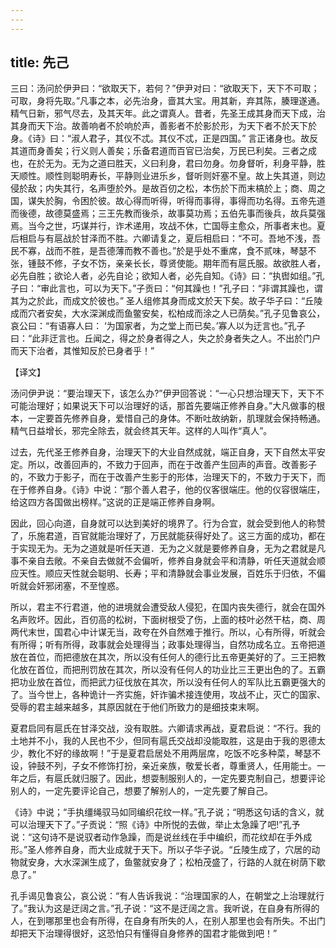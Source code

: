 ```yaml
---
---
---
```

title: 先己
---



三曰：汤问於伊尹曰：“欲取天下，若何？”伊尹对曰：“欲取天下，天下不可取；可取，身将先取。”凡事之本，必先治身，啬其大宝。用其新，弃其陈，腠理遂通。精气日新，邪气尽去，及其天年。此之谓真人。昔者，先圣王成其身而天下成，治其身而天下治。故善响者不於响於声，善影者不於影於形，为天下者不於天下於身。《诗》曰：“淑人君子，其仪不忒。其仪不忒，正是四国。” 言正诸身也。故反其道而身善矣；行义则人善矣；乐备君道而百官已治矣，万民已利矣。三者之成也，在於无为。无为之道曰胜天，义曰利身，君曰勿身。勿身督听，利身平静，胜天顺性。顺性则聪明寿长，平静则业进乐乡，督听则奸塞不皇。故上失其道，则边侵於敌；内失其行，名声堕於外。是故百仞之松，本伤於下而末槁於上；商、周之国，谋失於胸，令困於彼。故心得而听得，听得而事得，事得而功名得。五帝先道而後德，故德莫盛焉；三王先教而後杀，故事莫功焉；五伯先事而後兵，故兵莫强焉。当今之世，巧谋并行，诈术递用，攻战不休，亡国辱主愈众，所事者末也。夏后相启与有扈战於甘泽而不胜。六卿请复之，夏后相启曰：“不可。吾地不浅，吾民不寡，战而不胜，是吾德薄而教不善也。”於是乎处不重席，食不贰味，琴瑟不张，锺鼓不修，子女不饬，亲亲长长，尊贤使能。期年而有扈氏服。故欲胜人者，必先自胜；欲论人者，必先自论；欲知人者，必先自知。《诗》曰：“执辔如组。”孔子曰：“审此言也，可以为天下。”子贡曰：“何其躁也！”孔子曰：“非谓其躁也，谓其为之於此，而成文於彼也。” 圣人组修其身而成文於天下矣。故子华子曰：“丘陵成而穴者安矣，大水深渊成而鱼鳖安矣，松柏成而涂之人已荫矣。”孔子见鲁哀公，哀公曰：“有语寡人曰： ‘为国家者，为之堂上而已矣。’寡人以为迂言也。”孔子曰：“此非迂言也。丘闻之，得之於身者得之人，失之於身者失之人。不出於门户而天下治者，其惟知反於已身者乎！”

【译文】

汤问伊尹说：“要治理天下，该怎么办?”伊尹回答说：“一心只想治理天下，天下不可能治理好；如果说天下可以治理好的话，那首先要端正修养自身。”大凡做事的根本，一定要首先修养自身，爱惜自己的身体。不断吐故纳新，肌理就会保持畅通。精气日益增长，邪完全除去，就会终其天年。这样的人叫作“真人”。

过去，先代圣王修养自身，治理天下的大业自然成就，端正自身，天下自然太平安定。所以，改善回声的，不致力于回声，而在于改善产生回声的声音。改善影子的，不致力于影子，而在于改善产生影于的形体，治理天下的，不致力于天下，而在于修养自身。《诗》中说：“那个善人君子，他的仪客很端庄。他的仪容很端庄，给这四方各国做出榜样。”这说的正是端正修养自身啊。

因此，回心向道，自身就可以达到美好的境界了。行为合宜，就会受到他人的称赞了，乐施君道，百官就能治理好了，万民就能获得好处了。这三方面的成功，都在于实现无为。无为之道就是听任天道．无为之义就是要修养自身，无为之君就是凡事不亲自去敞。不亲自去做就不会偏听，修养自身就会平和清静，听任天道就会顺应天性。顺应天性就会聪明、长寿；平和清静就会事业发展，百姓乐于归依，不偏听就会奸邪闭塞，不至惶惑。

所以，君主不行君道，他的进境就会遭受敌人侵犯，在国内丧失德行，就会在国外名声败坏。因此，百仞高的松树，下面树根受了伤，上面的枝叶必然干枯，商、周两代末世，国君心中计谋无当，政夸在外自然难于推行。所以，心有所得，听就会有所得；听有所得，政事就会处理得当；政事处理得当，自然功成名立。五帝把道放在首位，而把德放在其次，所以没有任何人的德行比五帝更美好的了。三王把教化放在首位，而把刑罚放在其次，所以没有任何人的功业比三王更出色的了。五霸把功业放在首位，而把武力征伐放在其次，所以没有任何人的军队比五霸更强大的了。当今世上，各种诡计一齐实施，奸诈骗术接连使用，攻战不止，灭亡的国家、受辱的君主越来越多，其原因就在于他们所致力的是细技束末啊。

夏君启同有扈氏在甘泽交战，没有取胜。六卿请求再战，夏君启说：“不行。我的土地并不小，我的人民也不少，但同有扈氏交战却没能取胜，这是由于我的恩德太少，教化不好的缘故啊！”于是夏君启居处不用两层席，吃饭不吃多种菜，琴瑟不设，钟鼓不列，子女不修饰打扮，亲近亲族，敬爱长者，尊重贤人，任用能士。一年之后，有扈氏就归服了。因此，想耍制服别人的，一定先要克制自己，想要评论别人的，一定先要评论自己，想要了解别人的，一定先要了解自己。

《诗》中说；“手执缰绳驭马如同编织花纹一样。”孔子说；“明悉这句话的含义，就可以治理天下了。”子贡说：“照《诗》中所悦的去做，举止太急躁了吧!”孔予说：“这句诗不是说驭者动作急躁，而是说丝线在手中编织，而花纹却在手外成形。”圣人修养自身，而大业成就于天下。所以子华子说。“丘陵生成了，穴居的动物就安身，大水深渊生成了，鱼鳖就安身了；松柏茂盛了，行路的人就在树荫下歇息了。”

孔手谒见鲁哀公，哀公说：“有人告诉我说：“治理国家的人，在朝堂之上治理就行了。”我认为这是迂阔之言。”孔子说：“这不是迂阔之言。我听说，在自身有所得的人，在到哪那里也会有所得，在自身有所失的人，在别人那里也会有所失。不出门却把天下治理得很好，这恐怕只有懂得自身修养的国君才能做到吧！”